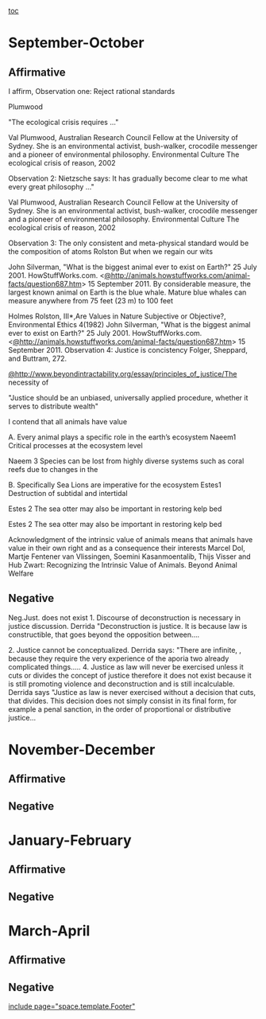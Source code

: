 [[toc]]
=September-October= 
==Affirmative== 
I affirm, Observation one:
Reject rational standards

Plumwood

"The ecological crisis requires ..."

Val Plumwood, Australian Research Council Fellow at the University of
Sydney. She is an environmental activist, bush-walker, crocodile messenger
and a pioneer of environmental philosophy. Environmental Culture
The ecological crisis of reason, 2002

Observation 2:
Nietzsche says:
It has gradually become clear to me what every great philosophy ..."

Val Plumwood, Australian Research Council Fellow at the University of
Sydney. She is an environmental activist, bush-walker, crocodile messenger
and a pioneer of environmental philosophy. Environmental Culture
The ecological crisis of reason, 2002

Observation 3: The only consistent and meta-physical standard would be
the composition of atoms
Rolston
But when we regain our wits

John Silverman, "What is the biggest animal ever to exist on Earth?"
25 July 2001. HowStuffWorks.com.
<<span style="color: #364452;">[[@http://animals.howstuffworks.com/animal-facts/question687.htm]]</span>> 15
September 2011.
By considerable measure, the largest known animal on Earth is the blue
whale. Mature blue whales can measure anywhere from 75 feet (23 m) to
100 feet

Holmes Rolston, III*,Are Values in Nature Subjective or Objective?,
Environmental Ethics 4(1982)
John Silverman, "What is the biggest animal ever to exist on Earth?"
25 July 2001. HowStuffWorks.com.
<<span style="color: #364452;">[[@http://animals.howstuffworks.com/animal-facts/question687.htm]]</span>> 15
September 2011.
Observation 4: Justice is concistency
Folger, Sheppard, and Buttram, 272.

<span style="color: #364452;">[[@http://www.beyondintractability.org/essay/principles_of_justice/The]]</span>
necessity of

"Justice should be an unbiased, universally applied procedure, whether
it serves to distribute wealth"

I contend that all animals have value

A. Every animal plays a specific role in the earth’s ecosystem
Naeem1
Critical processes at the ecosystem level

Naeem 3
Species can be lost from highly diverse systems such as coral reefs
due to changes in the

B. Specifically Sea Lions are imperative for the ecosystem
Estes1
Destruction of subtidal and intertidal

Estes 2
The sea otter may also be important in restoring kelp bed


Estes 2
The sea otter may also be important in restoring kelp bed


Acknowledgment of the intrinsic value of animals means that animals
have value in their own right and as a consequence their interests
Marcel Dol, Martje Fentener van Vlissingen, Soemini Kasanmoentalib,
Thijs Visser and Hub Zwart: Recognizing the Intrinsic Value of
Animals. Beyond Animal Welfare
==Negative== 
Neg.Just. does not exist
1. Discourse of deconstruction is necessary in justice discussion.
Derrida
"Deconstruction is justice. It is because law is constructible, that goes beyond the opposition between....

2. Justice cannot be conceptualized.
Derrida says:
"There are infinite, , because they require the very experience of the aporia two already complicated things.....
4. Justice as law will never be exercised unless it cuts or divides the concept of justice therefore it does not exist because it is still promoting violence and deconstruction and is still incalculable.
Derrida says
"Justice as law is never exercised without a decision that cuts, that divides. This decision does not simply consist in its final form, for example a penal sanction, in the order of proportional or distributive justice...

=November-December= 
==Affirmative== 
==Negative== 

=January-February= 
==Affirmative== 
==Negative== 

=March-April= 
==Affirmative== 
==Negative== 

[[include page="space.template.Footer"]]